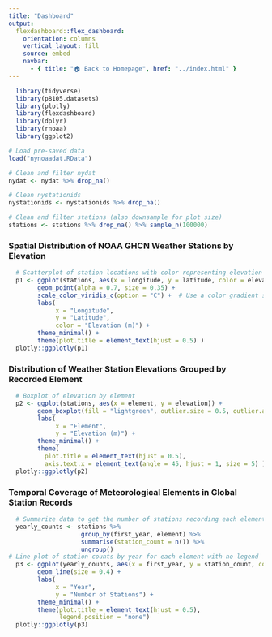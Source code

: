 ```yaml
---
title: "Dashboard"
output: 
  flexdashboard::flex_dashboard:
    orientation: columns
    vertical_layout: fill
    source: embed
    navbar:
      - { title: "🏠 Back to Homepage", href: "../index.html" }
---
```


```r
  library(tidyverse)
  library(p8105.datasets)
  library(plotly)
  library(flexdashboard)
  library(dplyr)
  library(rnoaa)
  library(ggplot2)
```

```r
# Load pre-saved data
load("nynoaadat.RData")

# Clean and filter nydat
nydat <- nydat %>% drop_na()

# Clean nystationids
nystationids <- nystationids %>% drop_na()

# Clean and filter stations (also downsample for plot size)
stations <- stations %>% drop_na() %>% sample_n(100000)

```

### Spatial Distribution of NOAA GHCN Weather Stations by Elevation

```r
  # Scatterplot of station locations with color representing elevation
  p1 <- ggplot(stations, aes(x = longitude, y = latitude, color = elevation)) +
        geom_point(alpha = 0.7, size = 0.35) +
        scale_color_viridis_c(option = "C") +  # Use a color gradient suitable for elevation
        labs(
             x = "Longitude",
             y = "Latitude",
             color = "Elevation (m)") +
        theme_minimal() +
        theme(plot.title = element_text(hjust = 0.5) )
  plotly::ggplotly(p1)
```

### Distribution of Weather Station Elevations Grouped by Recorded Element

```r
  # Boxplot of elevation by element
  p2 <- ggplot(stations, aes(x = element, y = elevation)) +
        geom_boxplot(fill = "lightgreen", outlier.size = 0.5, outlier.alpha = 0.5) +
        labs(
             x = "Element",
             y = "Elevation (m)") +
        theme_minimal() +
        theme(
          plot.title = element_text(hjust = 0.5),
          axis.text.x = element_text(angle = 45, hjust = 1, size = 5) )
  plotly::ggplotly(p2)
```

### Temporal Coverage of Meteorological Elements in Global Station Records

```r
  # Summarize data to get the number of stations recording each element by year
  yearly_counts <- stations %>%
                    group_by(first_year, element) %>%
                    summarise(station_count = n()) %>%
                    ungroup()
# Line plot of station counts by year for each element with no legend
  p3 <- ggplot(yearly_counts, aes(x = first_year, y = station_count, color = element, size=0.5)) +
        geom_line(size = 0.4) +
        labs(
             x = "Year",
             y = "Number of Stations") +
        theme_minimal() +
        theme(plot.title = element_text(hjust = 0.5),
              legend.position = "none")
  plotly::ggplotly(p3)
```


